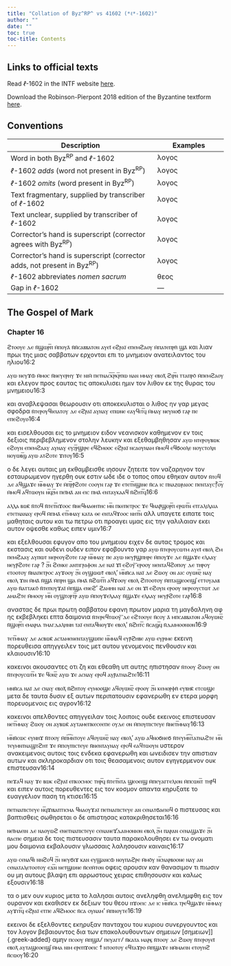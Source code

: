 ```yaml
---
title: "Collation of Byz^RP^ vs 41602 (*ℓ*-1602)"
author: ""
date: ""
toc: true
toc-title: Contents
---
```


::: {.callout-note appearance="minimal" icon="false" collapse="true"}
# Links to official texts

Read *ℓ*-1602 in the INTF website [here](https://ntvmr.uni-muenster.de/manuscript-workspace?docID=41602).

Download the Robinson-Pierpont 2018 edition of the Byzantine textform [here](https://web.archive.org/web/20210413060536/https://byzantinetext.com/wp-content/uploads/2021/03/robinson-pierpont-2018-gnt-edition.pdf).


:::


::: {.callout-note appearance="minimal" icon="false" collapse="true"}
# Conventions

| Description                                                              	| Examples                           	|
|--------------------------------------------------------------------------	|------------------------------------	|
| Word in both Byz^RP^ and *ℓ*-1602                                   	| λογος                              	|
| *ℓ*-1602 *adds* (word not present in Byz^RP^)                       	| [λογος]{.greek-added}            	|
| *ℓ*-1602 *omits* (word present in Byz^RP^)                          	| [λογος]{.greek-omitted}          	|
| Text fragmentary, supplied by transcriber of *ℓ*-1602               	| [λογος]{.greek-supplied}         	|
| Text unclear, supplied by transcriber of *ℓ*-1602                   	| [λογος]{.unclear}                	|
| Corrector's hand is superscript (corrector agrees with Byz^RP^)          	| [λογος]{.corr}                   	|
| Corrector's hand is superscript (corrector adds, not present in Byz^RP^) 	| [[λογος]{.corr}]{.greek-added} 	|
| *ℓ*-1602 abbreviates *nomen sacrum*                                 	| [θεος]{.greek-abbr}            	|
| Gap in *ℓ*-1602                                                     	| [―]{.gap}                        	|
:::

## The Gospel of Mark

### Chapter 16

[ϩⲧⲟⲟⲩⲉ]{.greek-added} [ⲇⲉ]{.greek-added} [ⲛ̄ϣⲱⲣ︤ⲡ︥]{.greek-added} [ⲙ̄ⲡⲟⲩⲁ̄]{.greek-added} [ⲛ̄ⲛ̄ⲥⲁⲃⲃⲁⲧⲟⲛ]{.greek-added} [ⲁⲩⲉⲓ̄]{.greek-added} [ⲉϩⲣⲁⲓ̈]{.greek-added} [ⲉⲡⲉⲙϩⲁⲟⲩ]{.greek-added} [ⲙ̄[ⲡ]{.unclear}ⲁⲧⲉⲡⲣⲏ̄]{.greek-added} [ϣⲁ̄]{.greek-added} [και]{.greek-omitted} [λιαν]{.greek-omitted} [πρωι]{.greek-omitted} [της]{.greek-omitted} [μιας]{.greek-omitted} [σαββατων]{.greek-omitted} [ερχονται]{.greek-omitted} [επι]{.greek-omitted} [το]{.greek-omitted} [μνημειον]{.greek-omitted} [ανατειλαντος]{.greek-omitted} [του]{.greek-omitted} [ηλιου]{.greek-omitted}[16:2]{.aside}

[ⲁⲩⲱ]{.greek-added} [ⲛⲉⲩϫⲱ̄]{.greek-added} [ⲙ̄ⲙⲟⲥ]{.greek-added} [ⲛ̄ⲛⲉⲩⲉⲣⲏⲩ]{.greek-added} [ϫⲉ]{.greek-added} [ⲛⲓⲙ̄]{.greek-added} [ⲡⲉⲧⲛⲁⲥ︤ⲕ︦ⲣ︥ⲕ︤ⲣ︥ⲡⲱ]{.greek-added} [ⲛⲁⲛ]{.greek-added} [ⲙⲙⲁⲩ]{.greek-added} [ⲉⲃⲟⲗ̄]{.greek-added} [ϩⲓⲣ︤ⲛ︥]{.greek-added} [ⲧⲧⲁⲡⲣⲟ̄]{.greek-added} [ⲙ̄ⲡⲉⲙϩⲁⲟⲩ]{.greek-added} [και]{.greek-omitted} [ελεγον]{.greek-omitted} [προς]{.greek-omitted} [εαυτας]{.greek-omitted} [τις]{.greek-omitted} [αποκυλισει]{.greek-omitted} [ημιν]{.greek-omitted} [τον]{.greek-omitted} [λιθον]{.greek-omitted} [εκ]{.greek-omitted} [της]{.greek-omitted} [θυρας]{.greek-omitted} [του]{.greek-omitted} [μνημειου]{.greek-omitted}[16:3]{.aside}

[και]{.greek-omitted} [αναβλεψασαι]{.greek-omitted} [θεωρουσιν]{.greek-omitted} [οτι]{.greek-omitted} [αποκεκυλισται]{.greek-omitted} [ο]{.greek-omitted} [λιθος]{.greek-omitted} [ην]{.greek-omitted} [γαρ]{.greek-omitted} [μεγας]{.greek-omitted} [σφοδρα]{.greek-omitted} [ⲛ̄ⲧⲉⲣⲟⲩϥⲓⲉⲓⲁⲧⲟⲩ]{.greek-added} [ⲇⲉ]{.greek-added} [ⲉϩⲣⲁⲓ̈]{.greek-added} [ⲁⲩⲛⲁⲩ]{.greek-added} [ⲉⲡⲱⲛⲉ]{.greek-added} [ⲉⲁⲩϥⲓⲧ︤ϥ︥]{.greek-added} [ⲙ̄ⲙⲁⲩ]{.greek-added} [ⲛⲉⲩⲛⲟϭ]{.greek-added} [ⲅⲁⲣ]{.greek-added} [ⲡⲉ]{.greek-added} [ⲉⲡⲉϩⲟⲩⲟ]{.greek-added}[16:4]{.aside}

[και]{.greek-omitted} [εισελθουσαι]{.greek-omitted} [εις]{.greek-omitted} [το]{.greek-omitted} [μνημειον]{.greek-omitted} [ειδον]{.greek-omitted} [νεανισκον]{.greek-omitted} [καθημενον]{.greek-omitted} [εν]{.greek-omitted} [τοις]{.greek-omitted} [δεξιοις]{.greek-omitted} [περιβεβλημενον]{.greek-omitted} [στολην]{.greek-omitted} [λευκην]{.greek-omitted} [και]{.greek-omitted} [εξεθαμβηθησαν]{.greek-omitted} [ⲁⲩⲱ]{.greek-added} [ⲛⲧⲉⲣⲟⲩⲃⲱⲕ]{.greek-added} [ⲉϩⲟⲩⲛ]{.greek-added} [ⲉⲡⲉⲙϩⲁⲁⲩ]{.greek-added} [ⲁⲩ[ⲛ]{.unclear}ⲁⲩ]{.greek-added} [ⲉⲩϩ︤ⲣ︥ϣⲓⲣⲉ]{.greek-added} [ⲉϥϩⲙⲟⲟⲥ]{.greek-added} [ⲉϩⲣⲁⲓ̈]{.greek-added} [[ⲛ]{.unclear}[ⲥ]{.greek-supplied}[ⲁ]{.unclear}ⲟⲩⲛⲁⲙ]{.greek-added} [[ⲙ̄ⲙ]{.unclear}[ⲟϥ]{.greek-supplied}]{.greek-added} [ⲉϥϭⲟ[ⲟ]{.unclear}[ⲗⲉ]{.greek-supplied}]{.greek-added} [[ⲛⲟⲩ]{.greek-supplied}ⲥⲧⲟⲗⲏ]{.greek-added} [ⲛ[ⲟⲩⲱ]{.unclear}ⲃ︤ϣ︥]{.greek-added} [ⲁⲩⲱ]{.greek-added} [ⲁⲧϩ[ⲟ]{.unclear}ⲧⲉ]{.greek-added} [ϫⲓⲧⲟⲩ]{.greek-added}[16:5]{.aside}

[ο]{.greek-omitted} [δε]{.greek-omitted} [λεγει]{.greek-omitted} [αυταις]{.greek-omitted} [μη]{.greek-omitted} [εκθαμβεισθε]{.greek-omitted} [ιησουν]{.greek-omitted} [ζητειτε]{.greek-omitted} [τον]{.greek-omitted} [ναζαρηνον]{.greek-omitted} [τον]{.greek-omitted} [εσταυρωμενον]{.greek-omitted} [ηγερθη]{.greek-omitted} [ουκ]{.greek-omitted} [εστιν]{.greek-omitted} [ωδε]{.greek-omitted} [ιδε]{.greek-omitted} [ο]{.greek-omitted} [τοπος]{.greek-omitted} [οπου]{.greek-omitted} [εθηκαν]{.greek-omitted} [αυτον]{.greek-omitted} [ⲛ̄ⲧⲟϥ]{.greek-added} [ⲇⲉ]{.greek-added} [ⲁ[ϥ]{.unclear}ϣⲁϫⲉ]{.greek-added} [ⲛ︤ⲙ︥ⲙⲁⲩ]{.greek-added} [ϫⲉ]{.greek-added} [ⲙ̄ⲡ︤ⲣ︥ⲣ̄ϩⲟⲧⲉ]{.greek-added} [ⲥⲟⲟⲩⲛ]{.greek-added} [ⲅⲁⲣ]{.greek-added} [ϫ[ⲉ]{.greek-supplied}]{.greek-added} [ⲉⲧⲉⲧ︤ⲛ︥ϣⲓⲛⲉ]{.greek-added} [ⲛ̄ⲥⲁ]{.greek-added} [[ⲓⲥ]{.greek-abbr}]{.greek-added} [ⲡⲛⲁⲍⲱⲣⲁⲓⲟⲥ]{.greek-added} [ⲡⲉⲛⲧⲁⲩⲥ⳨ⲟ︤ⲩ︥]{.greek-added} [ⲙ̄ⲙⲟϥ]{.greek-added} [ⲁϥⲧⲱⲟⲩⲛ]{.greek-added} [ⲛ︤ϥ︥ϩ︤ⲙ︥]{.greek-added} [ⲡⲉⲓ̈ⲙⲁ̄]{.greek-added} [ⲁⲛ]{.greek-added} [ⲉⲓⲥ]{.greek-added} [ⲡⲙⲁ̄]{.greek-added} [ⲉⲛⲧⲁⲩⲕⲁⲁϥ]{.greek-added} [ⲛ̄ϩⲏⲧ︤ϥ︥]{.greek-added}[16:6]{.aside}

[ⲁⲗⲗⲁ]{.greek-added} [ⲃⲱⲕ̄]{.greek-added} [ⲛ̄ⲧⲟϥ]{.greek-added} [ⲛ̄ⲧⲉⲧ︤ⲛ︥ϫⲟⲟⲥ]{.greek-added} [ⲛ̄ⲛⲉϥⲙⲁⲑⲏⲧⲏⲥ]{.greek-added} [ⲙ︤ⲛ︥]{.greek-added} [ⲡⲕⲉⲡⲉⲧⲣⲟⲥ]{.greek-added} [ϫⲉ]{.greek-added} [ϥⲛⲁⲣ̄ϣⲟⲣ︤ⲡ︥]{.greek-added} [ⲉⲣⲱⲧ︤ⲛ︥]{.greek-added} [ⲉⲧⲅⲁⲗⲓⲗⲁⲓⲁ]{.greek-added} [ⲉⲧⲉⲧⲛⲁⲛⲁⲩ]{.greek-added} [ⲉⲣⲟϥ]{.greek-added} [ⲙ̄ⲡⲙⲁ̄]{.greek-added} [ⲉⲧ︤ⲙ︥ⲙⲁⲩ]{.greek-added} [ⲕⲁⲧⲁ]{.greek-added} [ⲑⲉ]{.greek-added} [[ⲉ]{.unclear}ⲛⲧⲁϥϫⲟ[ⲟ]{.unclear}[ⲥ]{.greek-supplied}]{.greek-added} [ⲛⲏⲧ︤ⲛ︥]{.greek-added} [αλλ]{.greek-omitted} [υπαγετε]{.greek-omitted} [ειπατε]{.greek-omitted} [τοις]{.greek-omitted} [μαθηταις]{.greek-omitted} [αυτου]{.greek-omitted} [και]{.greek-omitted} [τω]{.greek-omitted} [πετρω]{.greek-omitted} [οτι]{.greek-omitted} [προαγει]{.greek-omitted} [υμας]{.greek-omitted} [εις]{.greek-omitted} [την]{.greek-omitted} [γαλιλαιαν]{.greek-omitted} [εκει]{.greek-omitted} [αυτον]{.greek-omitted} [οψεσθε]{.greek-omitted} [καθως]{.greek-omitted} [ειπεν]{.greek-omitted} [υμιν]{.greek-omitted}[16:7]{.aside}

[και]{.greek-omitted} [εξελθουσαι]{.greek-omitted} [εφυγον]{.greek-omitted} [απο]{.greek-omitted} [του]{.greek-omitted} [μνημειου]{.greek-omitted} [ειχεν]{.greek-omitted} [δε]{.greek-omitted} [αυτας]{.greek-omitted} [τρομος]{.greek-omitted} [και]{.greek-omitted} [εκστασις]{.greek-omitted} [και]{.greek-omitted} [ουδενι]{.greek-omitted} [ουδεν]{.greek-omitted} [ειπον]{.greek-omitted} [εφοβουντο]{.greek-omitted} [γαρ]{.greek-omitted} [[ⲁⲩⲱ]{.greek-supplied}]{.greek-added} [ⲛ̄ⲧⲉⲣⲟⲩ[ⲥ]{.unclear}[ⲱⲧⲙ]{.greek-supplied}]{.greek-added} [ⲁⲩⲉⲓ̄]{.greek-added} [ⲉ[ⲃⲟ]{.unclear}[ⲗ]{.greek-supplied}]{.greek-added} [[ϩ]{.unclear}ⲙ]{.greek-added} [ⲡⲉⲙϩⲁ[ⲁⲩ]{.unclear}]{.greek-added} [ⲁⲩⲡⲱⲧ]{.greek-added} [ⲛ[ⲉⲣ]{.unclear}ⲉⲟⲩϩⲟⲧⲉ]{.greek-added} [ⲅⲁ[ⲣ]{.greek-supplied}]{.greek-added} [ⲛ︤ⲙ︥ⲙⲁⲩ]{.greek-added} [ⲡⲉ]{.greek-added} [ⲁⲩⲱ]{.greek-added} [ⲛⲉⲩⲣ̄ϣⲡⲏ[ⲣ]{.unclear}ⲉ]{.greek-added} [ⲙ̄ⲡⲟⲩϫⲉ]{.greek-added} [ⲇⲉ]{.greek-added} [ⲛ̄ϣⲁϫⲉ]{.greek-added} [ⲉⲗⲁⲁⲩ]{.greek-added} [ⲛⲉⲩⲣ̄ϩⲟⲧⲉ]{.greek-added} [ⲅⲁ[ⲣ]{.unclear}]{.greek-added} [?]{.greek-added} [ϩ︤ⲛ︥]{.greek-added} [ϩⲉⲛⲕⲉ]{.greek-added} [ⲁⲛⲧⲓⲅⲣⲁⲫⲟⲛ]{.greek-added} [ⲇⲉ]{.greek-added} [ⲛⲁⲓ̈]{.greek-added} [ϫⲓ̄]{.greek-added} [ⲉϩⲟⲩ⳯]{.greek-added} [ⲉⲣⲟⲟⲩ]{.greek-added} [ⲛⲉⲛⲧⲁϥϩⲟⲡⲟⲩ]{.greek-added} [ⲇⲉ]{.greek-added} [ⲧⲏⲣⲟⲩ]{.greek-added} [ⲉⲧⲟⲟⲧⲟⲩ]{.greek-added} [ⲛ̄ⲛⲁⲡⲉⲧⲣⲟⲥ]{.greek-added} [ⲁⲩϫⲟⲟⲩ]{.greek-added} [ϩ︤ⲛ︥]{.greek-added} [ⲟⲩϣⲱⲱⲧ̄]{.greek-added} [ⲉⲃⲟⲗ']{.greek-added} [ⲙ︤ⲛ︥ⲛ̄ⲥⲁ]{.greek-added} [ⲛⲁⲓ̈]{.greek-added} [ⲇⲉ]{.greek-added} [ϩⲱⲟⲩ]{.greek-added} [ⲟⲛ]{.greek-added} [ⲁ[ⲓⲥ]{.greek-abbr}]{.greek-added} [ⲟⲩⲱⲛ︤ϩ︥]{.greek-added} [ⲛⲁⲩ]{.greek-added} [ⲉⲃⲟⲗ]{.greek-added} [ϫⲓⲛ]{.greek-added} [ⲙ̄ⲙⲁ̄]{.greek-added} [ⲛ̄ϣⲁ̄]{.greek-added} [ⲙ̄ⲡⲣⲏ]{.greek-added} [ϣⲁ]{.greek-added} [ⲙ̄ⲙⲁ̄]{.greek-added} [ⲛ̄ϩⲱⲧ︤ⲡ︥]{.greek-added} [ⲁϥϫⲟⲟⲩ]{.greek-added} [ⲉⲃⲟⲗ]{.greek-added} [ϩⲓⲧⲟⲟⲧⲟⲩ]{.greek-added} [ⲙ̄ⲡⲧⲁϣⲉⲟⲉⲓϣ̄]{.greek-added} [ⲉⲧⲧⲟⲩⲁⲁⲃ]{.greek-added} [ⲁⲩⲱ]{.greek-added} [ⲛ̄ⲁⲧⲧⲁⲕⲟ̄]{.greek-added} [ⲛ̄ⲧⲉⲡⲟⲩϫⲁⲓ̈]{.greek-added} [ⲙ̄ⲡϣ[ⲁ]{.unclear}]{.greek-added} [ⲉⲛⲉϩ']{.greek-added} [ϩⲁⲙⲏⲛ]{.greek-added} [ⲛⲁⲓ̈]{.greek-added} [ⲇⲉ]{.greek-added} [ⲟⲛ]{.greek-added} [ϫⲓ̄]{.greek-added} [ⲉϩ[ⲟⲩⲛ]{.unclear}]{.greek-added} [ⲉⲣⲟⲟⲩ]{.greek-added} [ⲛⲉⲣⲉⲟⲩⲥⲧⲱ[ⲧ]{.greek-supplied}]{.greek-added} [ⲇⲉ]{.greek-added} [ⲁⲙⲁϩⲧⲉ]{.greek-added} [ⲙ̄ⲙⲟⲟⲩ]{.greek-added} [ⲙ︤ⲛ︥]{.greek-added} [ⲟⲩϣⲧⲟⲣⲧ︤ⲣ︥]{.greek-added} [ⲁⲩⲱ]{.greek-added} [ⲙ̄ⲡⲟⲩϫⲉⲗⲁⲁⲩ]{.greek-added} [ⲛ̄ϣⲁϫⲉ]{.greek-added} [ⲉⲗⲁⲁⲩ]{.greek-added} [ⲛⲉⲩⲣ̄ϩⲟⲧⲉ]{.greek-added} [ⲅⲁⲣ]{.greek-added}[16:8]{.aside}

[αναστας]{.greek-omitted} [δε]{.greek-omitted} [πρωι]{.greek-omitted} [πρωτη]{.greek-omitted} [σαββατου]{.greek-omitted} [εφανη]{.greek-omitted} [πρωτον]{.greek-omitted} [μαρια]{.greek-omitted} [τη]{.greek-omitted} [μαγδαληνη]{.greek-omitted} [αφ]{.greek-omitted} [ης]{.greek-omitted} [εκβεβληκει]{.greek-omitted} [επτα]{.greek-omitted} [δαιμονια]{.greek-omitted} [ⲛ̄ⲧⲉⲣⲉϥⲧⲱⲟⲩ⳯]{.greek-added} [ⲇⲉ]{.greek-added} [ⲉϩⲧⲟⲟⲩⲉ]{.greek-added} [ⲛ̄ⲥⲟⲩ]{.greek-added} [ⲁ̄]{.greek-added} [ⲙⲡⲥⲁⲃⲃⲁⲧⲟⲛ]{.greek-added} [ⲁϥⲟⲩⲱⲛ︤ϩ︥]{.greek-added} [ⲛ̄ϣⲟⲣ︤ⲡ︥]{.greek-added} [ⲉⲙⲁⲣⲓⲁ]{.greek-added} [ⲧⲙⲁⲅⲇⲁⲗⲏⲛⲏ]{.greek-added} [ⲧⲁⲓ̈]{.greek-added} [ⲉⲛⲧⲁϥⲛⲟⲩϫⲉ]{.greek-added} [ⲉⲃⲟⲗ']{.greek-added} [ⲛ̄ϩⲏⲧ︤ⲥ︥]{.greek-added} [ⲛ̄ⲥⲁϣ︤ϥ︥]{.greek-added} [ⲛ̄ⲇⲁⲓⲙⲟⲟⲛⲓⲟⲛ]{.greek-added}[16:9]{.aside}

[ⲧⲉⲧ︤ⲙ︥ⲙⲁⲩ]{.greek-added} [ⲇⲉ]{.greek-added} [ⲁⲥⲃⲱⲕ̄]{.greek-added} [ⲁⲥⲧⲁⲙⲉⲛⲉⲛⲧⲁⲩϣⲱⲡⲉ]{.greek-added} [ⲛ︤ⲙ︥ⲙⲁϥ]{.greek-added} [ⲉⲩⲣ̄ϩⲏⲃⲉ]{.greek-added} [ⲁⲩⲱ]{.greek-added} [ⲉⲩⲣⲓⲙⲉ]{.greek-added} [εκεινη]{.greek-omitted} [πορευθεισα]{.greek-omitted} [απηγγειλεν]{.greek-omitted} [τοις]{.greek-omitted} [μετ]{.greek-omitted} [αυτου]{.greek-omitted} [γενομενοις]{.greek-omitted} [πενθουσιν]{.greek-omitted} [και]{.greek-omitted} [κλαιουσιν]{.greek-omitted}[16:10]{.aside}

[κακεινοι]{.greek-omitted} [ακουσαντες]{.greek-omitted} [οτι]{.greek-omitted} [ζη]{.greek-omitted} [και]{.greek-omitted} [εθεαθη]{.greek-omitted} [υπ]{.greek-omitted} [αυτης]{.greek-omitted} [ηπιστησαν]{.greek-omitted} [ⲛ̄ⲧⲟⲟⲩ]{.greek-added} [ϩⲱⲟⲩ]{.greek-added} [ⲟⲛ]{.greek-added} [ⲛ̄ⲧⲉⲣⲟⲩⲥⲱⲧ︤ⲙ︥]{.greek-added} [ϫⲉ]{.greek-added} [ϥⲟⲛ︤ϩ︥]{.greek-added} [ⲁⲩⲱ]{.greek-added} [[ϫ]{.unclear}ⲉ]{.greek-added} [ⲁⲥⲛⲁⲩ]{.greek-added} [ⲉⲣⲟϥ]{.greek-added} [ⲁⲩⲣ̄ⲁⲧⲛⲁϩⲧⲉ]{.greek-added}[16:11]{.aside}

[[ⲙ]{.greek-supplied}ⲛⲛ̄ⲥⲁ]{.greek-added} [ⲛⲁⲓ̈]{.greek-added} [ⲇⲉ]{.greek-added} [[ⲥ]{.greek-supplied}ⲛⲁⲩ]{.greek-added} [ⲉⲃⲟⲗ̄]{.greek-added} [ⲛ̄ϩⲏⲧⲟⲩ]{.greek-added} [ⲉⲩⲙⲟⲟϣⲉ]{.greek-added} [ⲁϥⲟⲩⲱⲛ︤ϩ︥]{.greek-added} [ⲉⲣⲟⲟⲩ]{.greek-added} [ϩ︤ⲛ︥]{.greek-added} [ⲕⲉⲙⲟⲣⲫⲏ̄]{.greek-added} [ⲉⲩⲃⲏⲕ̄]{.greek-added} [ⲉⲧⲥⲱϣⲉ]{.greek-added} [μετα]{.greek-omitted} [δε]{.greek-omitted} [ταυτα]{.greek-omitted} [δυσιν]{.greek-omitted} [εξ]{.greek-omitted} [αυτων]{.greek-omitted} [περιπατουσιν]{.greek-omitted} [εφανερωθη]{.greek-omitted} [εν]{.greek-omitted} [ετερα]{.greek-omitted} [μορφη]{.greek-omitted} [πορευομενοις]{.greek-omitted} [εις]{.greek-omitted} [αγρον]{.greek-omitted}[16:12]{.aside}

[κακεινοι]{.greek-omitted} [απελθοντες]{.greek-omitted} [απηγγειλαν]{.greek-omitted} [τοις]{.greek-omitted} [λοιποις]{.greek-omitted} [ουδε]{.greek-omitted} [εκεινοις]{.greek-omitted} [επιστευσαν]{.greek-omitted} [ⲛⲉⲧ︤ⲙ︥ⲙⲁⲩ]{.greek-added} [ϩⲱⲟⲩ]{.greek-added} [ⲟⲛ]{.greek-added} [ⲁⲩⲃⲱⲕ̄]{.greek-added} [ⲁⲩⲧⲁⲙⲉⲡⲕⲉⲥⲉⲉⲡⲉ]{.greek-added} [ⲟⲩⲇⲉ]{.greek-added} [ⲟⲛ]{.greek-added} [ⲙ̄ⲡⲟⲩⲡⲓⲥⲧⲉⲩⲉ]{.greek-added} [ⲛ̄ⲛⲉⲧ︤ⲙ︥ⲙⲁⲩ]{.greek-added}[16:13]{.aside}

[ⲙ︤ⲛ︥ⲛ̄ⲥⲱⲥ]{.greek-added} [ⲉⲩⲛⲏϫ]{.greek-added} [ⲛ̄ⲧⲟⲟⲩ]{.greek-added} [ⲙ̄ⲡ︤ⲙ︦ⲛ︥ⲧⲟⲩⲉ]{.greek-added} [ⲁϥⲟⲩⲱⲛ︤ϩ︥]{.greek-added} [ⲛⲁⲩ]{.greek-added} [ⲉⲃⲟⲗ']{.greek-added} [ⲁⲩⲱ]{.greek-added} [ⲁϥⲛⲟϭⲛⲉϭ]{.greek-added} [ⲛ̄ⲧⲉⲩⲙ︤[ⲛ︦ⲧ︥]{.unclear}[ⲁ]{.greek-supplied}[ⲧ]{.unclear}ⲛⲁϩⲧⲉ]{.greek-added} [ⲙ︤ⲛ︥]{.greek-added} [[ⲧ]{.unclear}[ⲉⲩ]{.greek-supplied}ⲙⲛⲧⲛ[ⲁϣⲧϩⲏⲧ]{.greek-supplied}]{.greek-added} [ϫⲉ]{.greek-added} [ⲙ̄ⲡⲟ[ⲩⲡ]{.unclear}[ⲓⲥⲧⲉ]{.greek-supplied}[ⲩ]{.unclear}ⲉ]{.greek-added} [ⲛ̄ⲛⲉⲛⲧⲁⲩⲛ[ⲁⲩ]{.greek-supplied}]{.greek-added} [ⲉⲣⲟϥ]{.greek-added} [ⲉⲁϥⲧⲱⲟⲩⲛ]{.greek-added} [υστερον]{.greek-omitted} [ανακειμενοις]{.greek-omitted} [αυτοις]{.greek-omitted} [τοις]{.greek-omitted} [ενδεκα]{.greek-omitted} [εφανερωθη]{.greek-omitted} [και]{.greek-omitted} [ωνειδισεν]{.greek-omitted} [την]{.greek-omitted} [απιστιαν]{.greek-omitted} [αυτων]{.greek-omitted} [και]{.greek-omitted} [σκληροκαρδιαν]{.greek-omitted} [οτι]{.greek-omitted} [τοις]{.greek-omitted} [θεασαμενοις]{.greek-omitted} [αυτον]{.greek-omitted} [εγηγερμενον]{.greek-omitted} [ουκ]{.greek-omitted} [επιστευσαν]{.greek-omitted}[16:14]{.aside}

[ⲡⲉϫⲁϥ]{.greek-added} [ⲛⲁⲩ]{.greek-added} [ϫⲉ]{.greek-added} [ⲃⲱⲕ]{.greek-added} [ⲉϩⲣⲁⲓ̈]{.greek-added} [ⲉⲡⲕⲟⲥⲙⲟⲥ]{.greek-added} [ⲧⲏⲣ︤ϥ︥]{.greek-added} [ⲛ̄ⲧⲉⲧ︤ⲛ︥ⲧⲁ]{.greek-added} [ϣⲉⲟⲉⲓϣ]{.greek-added} [ⲙ̄ⲡⲉⲩⲁⲅⲅⲉⲗⲓⲟⲛ]{.greek-added} [ⲙ̄ⲡⲥⲱⲛ︤ⲧ︥]{.greek-added} [ⲧⲏⲣ̄ϥ]{.greek-added} [και]{.greek-omitted} [ειπεν]{.greek-omitted} [αυτοις]{.greek-omitted} [πορευθεντες]{.greek-omitted} [εις]{.greek-omitted} [τον]{.greek-omitted} [κοσμον]{.greek-omitted} [απαντα]{.greek-omitted} [κηρυξατε]{.greek-omitted} [το]{.greek-omitted} [ευαγγελιον]{.greek-omitted} [παση]{.greek-omitted} [τη]{.greek-omitted} [κτισει]{.greek-omitted}[16:15]{.aside}

[ⲡⲉⲧⲛⲁⲡⲓⲥⲧⲉⲩⲉ]{.greek-added} [ⲛ︤ϥ︥ϫⲓⲃⲁⲡⲧⲓⲥⲙⲁ]{.greek-added} [ϥⲛⲁⲟⲩϫⲁⲓ̈]{.greek-added} [ⲡⲉⲧⲛⲁⲡⲓⲥⲧⲉⲩⲉ]{.greek-added} [ⲁⲛ]{.greek-added} [ⲥⲉⲛⲁⲧϭⲁⲉⲓⲟϥ]{.greek-added} [ο]{.greek-omitted} [πιστευσας]{.greek-omitted} [και]{.greek-omitted} [βαπτισθεις]{.greek-omitted} [σωθησεται]{.greek-omitted} [ο]{.greek-omitted} [δε]{.greek-omitted} [απιστησας]{.greek-omitted} [κατακριθησεται]{.greek-omitted}[16:16]{.aside}

[ⲛⲉⲓ̈ⲙⲁⲉⲓⲛ]{.greek-added} [ⲇⲉ]{.greek-added} [ⲛⲁⲟⲩⲱϩ]{.greek-added} [ⲉⲛⲉⲧⲛⲁⲡⲓⲥⲧⲉⲩⲉ]{.greek-added} [ⲥⲉⲛⲁⲛⲉϫ̄ⲇⲁⲓⲙⲟⲛⲓⲟⲛ]{.greek-added} [ⲉⲃⲟⲗ]{.greek-added} [ϩ︤ⲙ︥]{.greek-added} [ⲡⲁⲣⲁⲛ]{.greek-added} [ⲥⲉⲛⲁϣⲁϫⲉ]{.greek-added} [ϩ︤ⲛ︥]{.greek-added} [ⲛ̄ⲁ[ⲥ]{.unclear}ⲡⲉ]{.greek-added} [σημεια]{.greek-omitted} [δε]{.greek-omitted} [τοις]{.greek-omitted} [πιστευσασιν]{.greek-omitted} [ταυτα]{.greek-omitted} [παρακολουθησει]{.greek-omitted} [εν]{.greek-omitted} [τω]{.greek-omitted} [ονοματι]{.greek-omitted} [μου]{.greek-omitted} [δαιμονια]{.greek-omitted} [εκβαλουσιν]{.greek-omitted} [γλωσσαις]{.greek-omitted} [λαλησουσιν]{.greek-omitted} [καιναις]{.greek-omitted}[16:17]{.aside}

[[ⲁ]{.unclear}[ⲩ]{.greek-supplied}ⲱ]{.greek-added} [ⲥⲉⲛⲁϥⲓ]{.greek-added} [ⲛ[ⲛϩ]{.greek-supplied}[ⲟϥ]{.unclear}]{.greek-added} [ϩ︤ⲛ︥]{.greek-added} [ⲛⲉⲩ[ϭⲓϫ]{.greek-supplied}]{.greek-added} [[ⲕⲁ]{.greek-supplied}[ⲛ]{.unclear}]{.greek-added} [ⲉⲩϣⲁⲛⲥⲱ̄]{.greek-added} [[ⲛ]{.greek-supplied}ⲟⲩⲡⲁϩⲣⲉ]{.greek-added} [ⲙ̄ⲙⲟ̄ⲩ]{.greek-added} [ⲛ︤ⲥ︥ⲛⲁⲣⲃⲟⲟ[ⲛ]{.unclear}ⲉ]{.greek-added} [ⲛⲁⲩ]{.greek-added} [ⲁⲛ]{.greek-added} [ⲥⲉⲛⲁⲧⲁⲗⲉⲧⲟⲟⲧⲟⲩ]{.greek-added} [ⲉϫ︤ⲛ︥]{.greek-added} [ⲛⲉⲧϣⲱⲛⲉ]{.greek-added} [ⲛ̄ⲥⲉⲙ̄ⲧⲟⲛ]{.greek-added} [οφεις]{.greek-omitted} [αρουσιν]{.greek-omitted} [καν]{.greek-omitted} [θανασιμον]{.greek-omitted} [τι]{.greek-omitted} [πιωσιν]{.greek-omitted} [ου]{.greek-omitted} [μη]{.greek-omitted} [αυτους]{.greek-omitted} [βλαψη]{.greek-omitted} [επι]{.greek-omitted} [αρρωστους]{.greek-omitted} [χειρας]{.greek-omitted} [επιθησουσιν]{.greek-omitted} [και]{.greek-omitted} [καλως]{.greek-omitted} [εξουσιν]{.greek-omitted}[16:18]{.aside}

[τα]{.greek-added} [ο]{.greek-omitted} [μεν]{.greek-omitted} [ουν]{.greek-omitted} [κυριος]{.greek-omitted} [μετα]{.greek-omitted} το λαλησαι αυτοις [ανεληφθη]{.greek-omitted} [ανελημφθη]{.greek-added} εις τον [ουρανον]{.greek-abbr} και εκαθισεν εκ δεξιων του [θεου]{.greek-abbr} [ⲡϫⲟⲉⲓⲥ]{.greek-added} [ⲇⲉ]{.greek-added} [[ⲓⲥ]{.greek-abbr}]{.greek-added} [ⲙ︤ⲛ︥ⲛ̄ⲥⲁ]{.greek-added} [ⲧⲣⲉϥϣⲁϫⲉ]{.greek-added} [ⲛ︤ⲙ︥ⲙⲁⲩ]{.greek-added} [ⲁⲩϫⲓⲧ︤ϥ︥]{.greek-added} [ⲉϩⲣⲁⲓ̈]{.greek-added} [ⲉⲧⲡⲉ]{.greek-added} [ⲁϥϩⲙⲟⲟⲥ]{.greek-added} [ⲛ̄ⲥⲁ]{.greek-added} [ⲟⲩⲛⲁⲙ']{.greek-added} [ⲙ̄ⲡⲛⲟⲩⲧⲉ]{.greek-added}[16:19]{.aside}

εκεινοι δε εξελθοντες εκηρυξαν πανταχου του [κυριου]{.greek-abbr} συνεργουντος και τον λογον βεβαιουντος δια των επακολουθουντων [σημειων]{.greek-omitted} [σημειων]]{.greek-added} [αμην]{.greek-omitted} [ⲡⲥⲟⲟⲩ]{.greek-added} [ⲙ̄ⲡϣⲁ̄Ⳇ]{.greek-added} [ⲡⲉⲩⲁⲅⲅⳆ]{.greek-added} [ⲛ̄ⲕⲁⲧⲁ]{.greek-added} [ⲙⲁⲣⳤ]{.greek-added} [ⲛ̄ⲧⲟⲟⲩ]{.greek-added} [ⲇⲉ]{.greek-added} [ϩⲱⲟⲩ]{.greek-added} [ⲛ̄ⲧⲉⲣⲟⲩⲉⲓ̄]{.greek-added} [ⲉⲃⲟⲗ̄]{.greek-added} [ⲁⲩⲧⲁϣⲉⲟⲉⲓϣ̄]{.greek-added} [ⲙ̄ⲙⲁ]{.greek-added} [ⲛⲓⲙ]{.greek-added} [ⲉⲣⲉⲡϫⲟⲉⲓⲥ]{.greek-added} [ϯ]{.greek-added} [ⲛⲧⲟⲟⲧⲟⲩ]{.greek-added} [ⲉϥⲧⲁϫⲣⲟ]{.greek-added} [ⲙ̄ⲡϣⲁϫⲉ]{.greek-added} [ⲛⲙ̄ⲙⲁⲉⲓ[ⲛ]{.unclear}]{.greek-added} [ⲉⲧⲟⲩⲏϩ]{.greek-added} [ⲛ̄ⲥⲱⲟⲩ]{.greek-added}[16:20]{.aside}

